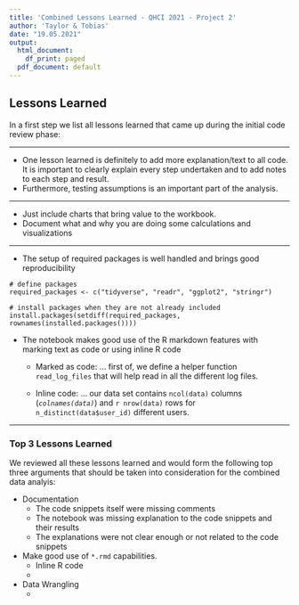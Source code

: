 ```yaml
---
title: 'Combined Lessons Learned - QHCI 2021 - Project 2'
author: 'Taylor & Tobias'
date: "19.05.2021"
output:
  html_document:
    df_print: paged
  pdf_document: default
---
```


## Lessons Learned

In a first step we list all lessons learned that came up during the initial code review phase:

***


* One lesson learned is definitely to add more explanation/text to all code. It is important to clearly explain every step undertaken and to add notes to each step and result. 
* Furthermore, testing assumptions is an important part of the analysis. 

***

* Just include charts that bring value to the workbook. 
* Document what and why you are doing some calculations and visualizations

*** 

* The setup of required packages is well handled and brings good reproducibility

```
# define packages
required_packages <- c("tidyverse", "readr", "ggplot2", "stringr")

# install packages when they are not already included
install.packages(setdiff(required_packages, rownames(installed.packages())))  
```

* The notebook makes good use of the R markdown features with marking text as code or using inline R code

  + Marked as code: ... first of, we define a helper function `read_log_files` that will help read in all the different log files.

  + Inline code: ... our data set contains `ncol(data)` columns (*`colnames(data)`*) and `r nrow(data)` rows for `n_distinct(data$user_id)` different users.
  
  
***


### Top 3 Lessons Learned

We reviewed all these lessons learned and would form the following top three arguments that should be taken into consideration for the combined data analyis:


* Documentation
  + The code snippets itself were missing comments
  + The notebook was missing explanation to the code snippets and their results
  + The explanations were not clear enough or not related to the code snippets
  
* Make good use of `*.rmd` capabilities.
  + Inline R code
  +
  
* Data Wrangling
  +

